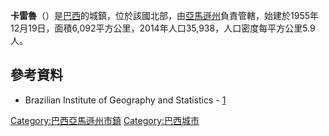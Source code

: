 {{coord|03|46|04|S|60|22|08|W|scale:30000|display=title}}

'''卡雷魯'''（{{lang-pt|Careiro}}）是[[巴西|巴西]]的城鎮，位於該國北部，由[[亞馬遜州_(巴西)|亞馬遜州]]負責管轄，始建於1955年12月19日，面積6,092平方公里，2014年人口35,938，人口密度每平方公里5.9人。

==參考資料==
*Brazilian Institute of Geography and Statistics - [https://web.archive.org/web/20080611095922/http://www.ibge.gov.br/cidadesat/default.php]

{{Brazil-geo-stub}}
{{巴西亞馬遜州市鎮}}

[[Category:巴西亞馬遜州市鎮|Category:巴西亞馬遜州市鎮]]
[[Category:巴西城市|Category:巴西城市]]